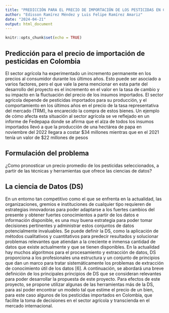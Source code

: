 ```yaml
---
title: "PREDICCIÓN PARA EL PRECIO DE IMPORTACIÓN DE LOS PESTICIDAS EN COLOMBIA"
author: "Edisson Ramírez Méndez y Luis Felipe Ramírez Amariz"
date: "2024-04-21"
output: html_document
---
```


```r
knitr::opts_chunk$set(echo = TRUE)
```

## Predicción para el precio de importación de pesticidas en Colombia

El sector agrícola ha experimentado un incremento permanente en los precios al consumidor durante los últimos años. Esto puede ser asociado a varios factores, pero el que vale la pena mencionar en esta parte del desarrollo del proyecto es el incremento en el valor en la tasa de cambio y su impacto en la fluctuación del precio de los insumos importados. El sector agrícola depende de pesticidas importados para su producción, y el comportamiento en los últimos años en el precio de la tasa representativa del mercado (TRM), ha encarecido la compra de estos bienes. Un ejemplo de cómo afecta esta situación al sector agrícola se ve reflejado en un informe de Fedepapa donde se afirma que el alza de    todos los insumos importados llevó a que la producción de una hectárea de papa en noviembre del 2022 llegara a costar $34 millones mientras que en el 2021 tenía un valor de $22 millones de pesos 

## Formulación del problema
¿Como pronosticar un precio promedio de los pesticidas seleccionados, a partir de las técnicas y herramientas que ofrece las ciencias de datos?

## La ciencia de Datos (DS)
En un entorno tan competitivo como el que se enfrenta en la actualidad, las organizaciones, gremios e instituciones de cualquier tipo requieren de estrategias innovadoras para poder adaptarse a los fuertes cambios del presente y obtener fuertes conocimientos a partir de los datos e información disponible, es una muy buena estrategia para poder tomar decisiones pertinentes y administrar estos conjuntos de datos potencialmente invaluables.
Se puede definir la DS, como la aplicación de métodos cualitativos y cuantitativos para predecir resultados y solucionar problemas relevantes que atiendan a la creciente e inmensa cantidad de datos que existe actualmente y que se tienen disponibles. En la actualidad hay muchos algoritmos para el procesamiento y extracción de datos, DS proporciona a los profesionales una estructura y un conjunto de principios que dan un marco para tratar sistemáticamente los problemas de extracción de conocimiento útil de los datos [6]. A continuación, se abordará una breve definición de los principales principios de DS que se consideran relevantes para poder desarrollar la propuesta de este proyecto.
Para efectos de este proyecto, se propone utilizar algunas de las herramientas más de la DS, para así poder encontrar un modelo tal que estime el precio de un bien, para este caso algunos de los pesticidas importados en Colombia, que facilite la toma de decisiones en el sector agrícola y transcienda en el mercado internacional. 
